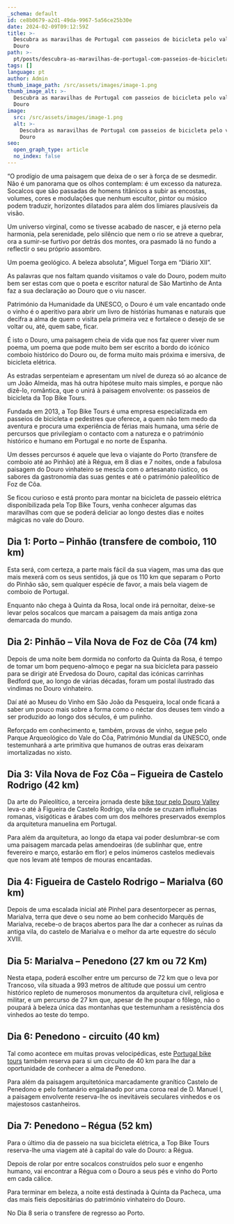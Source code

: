 ```yaml
---
_schema: default
id: ce8b0679-a2d1-49da-9967-5a56ce25b30e
date: 2024-02-09T09:12:59Z
title: >-
  Descubra as maravilhas de Portugal com passeios de bicicleta pelo vale do
  Douro
path: >-
  pt/posts/descubra-as-maravilhas-de-portugal-com-passeios-de-bicicleta-pelo-vale-do-douro
tags: []
language: pt
author: Admin
thumb_image_path: /src/assets/images/image-1.png
thumb_image_alt: >-
  Descubra as maravilhas de Portugal com passeios de bicicleta pelo vale do
  Douro
image:
  src: /src/assets/images/image-1.png
  alt: >-
    Descubra as maravilhas de Portugal com passeios de bicicleta pelo vale do
    Douro
seo:
  open_graph_type: article
  no_index: false
---
```

“O prodígio de uma paisagem que deixa de o ser à força de se desmedir. Não é um
panorama que os olhos contemplam: é um excesso da natureza. Socalcos que são
passadas de homens titânicos a subir as encostas, volumes, cores e modulações
que nenhum escultor, pintor ou músico podem traduzir, horizontes dilatados para
além dos limiares plausíveis da visão.

Um universo virginal, como se tivesse acabado de nascer, e já eterno pela
harmonia, pela serenidade, pelo silêncio que nem o rio se atreve a quebrar, ora
a sumir-se furtivo por detrás dos montes, ora pasmado lá no fundo a reflectir o
seu próprio assombro.

Um poema geológico. A beleza absoluta”, Miguel Torga em “Diário XII”.

As palavras que nos faltam quando visitamos o vale do Douro, podem muito bem ser
estas com que o poeta e escritor natural de São Martinho de Anta faz a sua
declaração ao Douro que o viu nascer.

Património da Humanidade da UNESCO, o Douro é um vale encantado onde o vinho é o
aperitivo para abrir um livro de histórias humanas e naturais que decifra a alma
de quem o visita pela primeira vez e fortalece o desejo de se voltar ou, até,
quem sabe, ficar.

É isto o Douro, uma paisagem cheia de vida que nos faz querer viver num poema,
um poema que pode muito bem ser escrito a bordo do icónico comboio histórico do
Douro ou, de forma muito mais próxima e imersiva, de bicicleta elétrica.

As estradas serpenteiam e apresentam um nível de dureza só ao alcance de um João
Almeida, mas há outra hipótese muito mais simples, e porque não dizê-lo,
romântica, que o unirá à paisagem envolvente: os passeios de bicicleta da Top
Bike Tours.

Fundada em 2013, a Top Bike Tours é uma empresa especializada em passeios de
bicicleta e pedestres que oferece, a quem não tem medo da aventura e procura uma
experiência de férias mais humana, uma série de percursos que privilegiam o
contacto com a natureza e o património histórico e humano em Portugal e no norte
de Espanha.

Um desses percursos é aquele que leva o viajante do Porto (transfere de comboio
até ao Pinhão) até à Régua, em 8 dias e 7 noites, onde a fabulosa paisagem do
Douro vinhateiro se mescla com o artesanato rústico, os sabores da gastronomia
das suas gentes e até o património paleolítico de Foz de Côa.

Se ficou curioso e está pronto para montar na bicicleta de passeio elétrica
disponibilizada pela Top Bike Tours, venha conhecer algumas das maravilhas com
que se poderá deliciar ao longo destes dias e noites mágicas no vale do Douro.

## Dia 1: Porto – Pinhão (transfere de comboio, 110 km)

Esta será, com certeza, a parte mais fácil da sua viagem, mas uma das que mais
mexerá com os seus sentidos, já que os 110 km que separam o Porto do Pinhão são,
sem qualquer espécie de favor, a mais bela viagem de comboio de Portugal.

Enquanto não chega à Quinta da Rosa, local onde irá pernoitar, deixe-se levar
pelos socalcos que marcam a paisagem da mais antiga zona demarcada do mundo.

## Dia 2: Pinhão – Vila Nova de Foz de Côa (74 km)

Depois de uma noite bem dormida no conforto da Quinta da Rosa, é tempo de tomar
um bom pequeno-almoço e pegar na sua bicicleta para passeio para se dirigir até
Ervedosa do Douro, capital das icónicas carrinhas&nbsp; Bedford que, ao longo de
várias décadas, foram um postal ilustrado das vindimas no Douro vinhateiro.

Daí até ao Museu do Vinho em São João da Pesqueira, local onde ficará a saber um
pouco mais sobre a forma como o néctar dos deuses tem vindo a ser produzido ao
longo dos séculos, é um pulinho.

Reforçado em conhecimento e, também, provas de vinho, segue pelo Parque
Arqueológico do Vale do Côa, Património Mundial da UNESCO, onde testemunhará a
arte primitiva que humanos de outras eras deixaram imortalizadas no xisto.

## Dia 3: Vila Nova de Foz Côa – Figueira de Castelo Rodrigo (42 km)

Da arte do Paleolítico, a terceira jornada deste [bike tour pelo Douro Valley](https://topbiketoursportugal.com/douro-valley-full-day-bike-ride)
leva-o até à Figueira de Castelo Rodrigo, vila onde se cruzam influências
romanas, visigóticas e árabes com um dos melhores preservados exemplos da
arquitetura manuelina em Portugal.

Para além da arquitetura, ao longo da etapa vai poder deslumbrar-se com uma
paisagem marcada pelas amendoeiras (de sublinhar que, entre fevereiro e março,
estarão em flor) e pelos inúmeros castelos medievais que nos levam até tempos de
mouras encantadas.

## Dia 4: Figueira de Castelo Rodrigo – Marialva (60 km)

Depois de uma escalada inicial até Pinhel para desentorpecer as pernas,
Marialva, terra que deve o seu nome ao bem conhecido Marquês de Marialva,
recebe-o de braços abertos para lhe dar a conhecer as ruínas da antiga vila, do
castelo de Marialva e o melhor da arte equestre do século XVIII.

## Dia 5: Marialva – Penedono (27 km ou 72 Km)

Nesta etapa, poderá escolher entre um percurso de 72 km que o leva por Trancoso,
vila situada a 993 metros de altitude que possui um centro histórico repleto de
numerosos monumentos da arquitetura civil, religiosa e militar, e um percurso de
27 km que, apesar de lhe poupar o fôlego, não o poupará à beleza única das
montanhas que testemunham a resistência dos vinhedos ao teste do tempo.

## Dia 6: Penedono - circuito (40 km)

Tal como acontece em muitas provas velocipédicas, este [Portugal bike tours](https://topbiketoursportugal.com/) também reserva para si um circuito de 40 km para lhe dar a oportunidade de conhecer a alma de Penedono.

Para além da paisagem arquitetónica marcadamente granítico Castelo de Penedono e pelo fontanário engalanado por uma coroa real de D. Manuel I, a paisagem
envolvente reserva-lhe os inevitáveis seculares vinhedos e os majestosos
castanheiros.

## Dia 7: Penedono – Régua (52 km)

Para o último dia de passeio na sua bicicleta elétrica, a Top Bike Tours
reserva-lhe uma viagem até à capital do vale do Douro: a Régua.

Depois de rolar por entre socalcos construídos pelo suor e engenho humano, vai
encontrar a Régua com o Douro a seus pés e vinho do Porto em cada cálice.

Para terminar em beleza, a noite está destinada à Quinta da Pacheca, uma das
mais fieis depositárias do património vinhateiro do Douro.

No Dia 8 seria o transfere de regresso ao Porto.